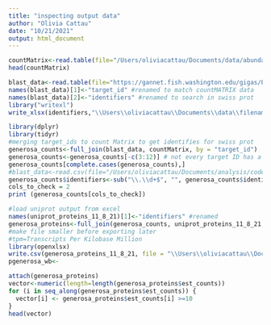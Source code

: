```yaml
---
title: "inspecting output data"
author: "Olivia Cattau"
date: "10/21/2021"
output: html_document
---
```


```r
countMatrix<-read.table(file="/Users/oliviacattau/Documents/data/abundance_10.21.21.tsv", header=TRUE)
head(countMatrix)
```

```r
blast_data<-read.table(file="https://gannet.fish.washington.edu/gigas/Panopea-generosa-uniprot_blastx.tab")
names(blast_data)[1]<-"target_id" #renamed to match countMATRIX data
names(blast_data)[2]<-"identifiers" #renamed to search in swiss prot 
library("writexl")
write_xlsx(identifiers,"\\Users\\oliviacattau\\Documents\\data\\filename.xlsx")
```

```r
library(dplyr)
library(tidyr)
#merging target_ids to count Matrix to get identifies for swiss prot
generosa_counts<-full_join(blast_data, countMatrix, by = "target_id")
generosa_counts<-generosa_counts[-c(3:12)] # not every target ID has a protein identifier...could be an issue later on....
generosa_counts[complete.cases(generosa_counts),]
#blast_data<-read.csv(file="/Users/oliviacattau/Documents/analysis/code/generosa_counts.csv")#lost count data due to excel stupidity
generosa_counts$identifiers<-sub("\\.\\d+$", "", generosa_counts$identifiers)
cols_to_check = 2
print (generosa_counts[cols_to_check])
```

```r
#load uniprot output from excel
names(uniprot_proteins_11_8_21)[1]<-"identifiers" #renamed
generosa_proteins<-full_join(generosa_counts, uniprot_proteins_11_8_21, by ="identifiers")
#make file smaller before exporting later 
#tpm=Transcripts Per Kilobase Million
library(openxlsx)
write.csv(generosa_proteins_11_8_21, file = "\\Users\\oliviacattau\\Documents\\data\\generosa_counts_proteins.csv")
pgenerosa_wb<-
```

```r
attach(generosa_proteins)
vector<-numeric(length=length(generosa_proteins$est_counts))
for (i in seq_along(generosa_proteins$est_counts)) {
  vector[i] <- generosa_proteins$est_counts[i] >=10
}
head(vector)
```
